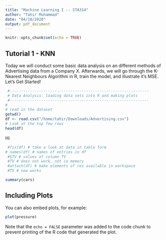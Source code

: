 ```yaml
---
title: "Machine Learning I -- STA314"
author: "Tahir Muhammad"
date: "04/10/2020"
output: pdf_document
---
```


```r
knitr::opts_chunk$set(echo = TRUE)
```

## Tutorial 1 - KNN

Today we will conduct some basic data analysis on an different methods of Advertising data from a Company X. 
Afterwards, we will go through the K-Nearest Neighbours Algorithm in R, train the model, and illustrate it's MSE. 
Let's Get Started! 

```r
 #--------------------------------------------------------------
 # Data Analysis: loading data sets into R and making plots
 #--------------------------------------------------------------
# 
# read in the dataset
getwd()
df <- read.csv("/home/tahir/Downloads/Advertising.csv")
# Look at the top few rows
head(df)
```

Hi 

```r
 #fix(df) # take a look at data in table form
# names(df) # names of entries in df
 #$TV # values of column TV
 #TV # does not work, not in memory
 #attach(df) # make elements of res available in workspace
 #TV # now works
```



```r
summary(cars)
```

## Including Plots

You can also embed plots, for example:

```r
plot(pressure)
```

Note that the `echo = FALSE` parameter was added to the code chunk to prevent printing of the R code that generated the plot.
